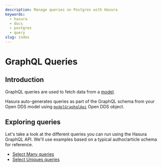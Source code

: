 ```yaml
---
description: Manage queries on Postgres with Hasura
keywords:
  - hasura
  - docs
  - postgres
  - query
slug: index
---
```


# GraphQL Queries

## Introduction

GraphQL queries are used to fetch data from a [model](/api-schema/models.mdx).

Hasura auto-generates queries as part of the GraphQL schema from your Open DDS model using
[`modelGraphqlApi`](/api-schema/queries/open-dds-reference.mdx#open-dds-reference-modelgraphqlapi) Open DDS object.

## Exploring queries

Let's take a look at the different queries you can run using the Hasura GraphQL API. We'll use examples based on
a typical author/article schema for reference.

- [Select Many queries](/api-schema/queries/select-many.mdx)
- [Select Uniques queries](/api-schema/queries/select-uniques.mdx)
